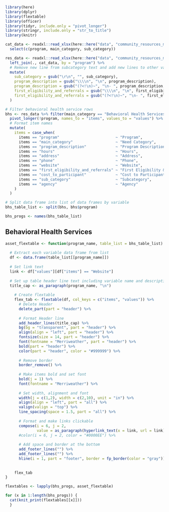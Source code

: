```r
library(here)
library(dplyr)
library(flextable)
library(officer)
library(tidyr, include.only = "pivot_longer")
library(stringr, include.only = "str_to_title")
library(knitr)
```


```r

cat_data <- readxl::read_xlsx(here::here("data", "community_resources_map_data.xlsx"), sheet = "program_categories") %>% 
  select(c(program, main_category, sub_category))
```

```r
res_data <- readxl::read_xlsx(here::here("data", "community_resources_map_data.xlsx"), sheet = "program_info") %>% 
  left_join(., cat_data, by = "program") %>%
  # Remove new line from subcategory text and add new lines to other variables
  mutate(
    sub_category = gsub("\r\n", "", sub_category),
    program_description = gsub("\\\\n", "\n", program_description),
    program_description = gsub("(?<!\n)~", "\n- ", program_description, perl=TRUE),
    first_eligibility_and_referrals = gsub("\\\\n", "\n", first_eligibility_and_referrals),
    first_eligibility_and_referrals = gsub("(?<!\n)~", "\n- ", first_eligibility_and_referrals, perl=TRUE)
  )
```


```r
# Filter behavioral health service rows
bhs <- res_data %>% filter(main_category == "Behavioral Health Services") %>% 
  pivot_longer(!program, names_to = "items", values_to = "values") %>%
  # Format item names
  mutate(
    items = case_when(
      items == "program"                         ~ "Program",
      items == "main_category"                   ~ "Need Category",
      items == "program_description"             ~ "Program Description",
      items == "hours"                           ~ "Hours",
      items == "address"                         ~ "Address",
      items == "phone"                           ~ "Phone",
      items == "website"                         ~ "Website",
      items == "first_eligibility_and_referrals" ~ "First Eligibility & Referrals",
      items == "cost_to_participant"             ~ "Cost to Participant",
      items == "sub_category"                    ~ "Subcategory",
      items == "agency"                          ~ "Agency" 
    )
  )
```


```r
# Split data frame into list of data frames by variable
bhs_table_list <- split(bhs, bhs$program)
```

```r
bhs_progs <- names(bhs_table_list)
```


<!-- ## Create Flextables -->

## Behavioral Health Services

```r
asset_flextable <- function(program_name, table_list = bhs_table_list) {
  
  # Extract each variable data frame from list 
  df <- data.frame(table_list[[program_name]])
  
  # Set link text
  link <- df["values"][df["items"] == "Website"]
  
  # Set up table header line text including variable name and description
  title_cap <- as_paragraph(program_name, "\n")
    
    # Create flextable
    flex_tab <- flextable(df, col_keys = c("items", "values")) %>%
      # Delete Header
      delete_part(part = "header") %>%
      
      # Format Header line
      add_header_lines(title_cap) %>%
      bg(bg = "transparent", part = "header") %>%
      align(align = "left", part = "header") %>%
      fontsize(size = 14, part = "header") %>%
      font(fontname = "Merriweather", part = "header") %>%
      bold(part = "header") %>%
      color(part = "header", color = "#999999") %>%
      
      # Remove border
      border_remove() %>%
      
      # Make items bold and set font
      bold(j = 1) %>%
      font(fontname = "Merriweather") %>%
      
      # Set width, alignment and font
      width(j = c(1,2), width = c(2,10), unit = "in") %>%
      align(align = "left", part = "all") %>%
      valign(valign = "top") %>%
      line_spacing(space = 1.5, part = "all") %>%
    
      # Format and make links clickable
      compose(i = 6, j = 2, 
              value = as_paragraph(hyperlink_text(x = link, url = link))) %>%
      #color(i = 6, j = 2, color = "#0000EE") %>%
      
      # Add space and border at the bottom
      add_footer_lines("") %>%
      add_footer_lines("") %>%
      hline(i = 1, part = "footer", border = fp_border(color = "gray"))
      
    
    flex_tab
}
```

```r
flextables <- lapply(bhs_progs, asset_flextable)

for (x in 1:length(bhs_progs)) {
  cat(knit_print(flextables[[x]]))
  }

```


<!-- ```{r, include=FALSE} -->
<!-- asset_flextable("15th Street Hospital and Jail Diversion Program") -->

<!-- # bhs_progs -->

<!-- # df  <- data.frame(bhs_table_list[["Crisis Intervention Team (CIT): APD"]])  -->


<!-- df["values"][df["items"] == "Program Description"] -->
<!-- ``` -->






